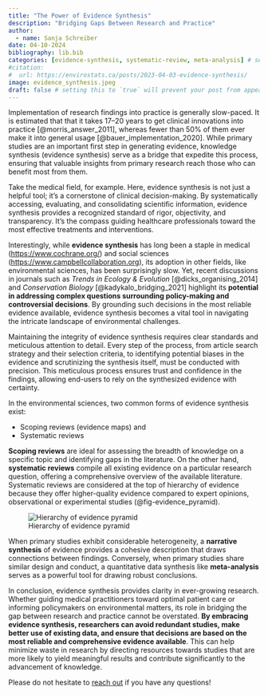 ```yaml
---
title: "The Power of Evidence Synthesis"
description: "Bridging Gaps Between Research and Practice"
author:
  - name: Sanja Schreiber
date: 04-10-2024
bibliography: lib.bib
categories: [evidence-synthesis, systematic-review, meta-analysis] # self-defined categories
#citation: 
#  url: https://envirostats.ca/posts/2023-04-03-evidence-synthesis/ 
image: evidence_synthesis.jpeg
draft: false # setting this to `true` will prevent your post from appearing on your listing page until you're ready!
---
```


Implementation of research findings into practice is generally slow-paced. It is estimated that that it takes 17–20 years to get clinical innovations into practice [@morris_answer_2011], whereas fewer than 50% of them ever make it into general usage [@bauer_implementation_2020]. While primary studies are an important first step in generating evidence, knowledge synthesis (evidence synthesis) serve as a bridge that expedite this process, ensuring that valuable insights from primary research reach those who can benefit most from them.

Take the medical field, for example. Here, evidence synthesis is not just a helpful tool; it's a cornerstone of clinical decision-making. By systematically accessing, evaluating, and consolidating scientific information, evidence synthesis provides a recognized standard of rigor, objectivity, and transparency. It's the compass guiding healthcare professionals toward the most effective treatments and interventions.

Interestingly, while **evidence synthesis** has long been a staple in medical (<https://www.cochrane.org/>) and social sciences (<https://www.campbellcollaboration.org>), its adoption in other fields, like environmental sciences, has been surprisingly slow. Yet, recent discussions in journals such as *Trends in Ecology & Evolution* [@dicks_organising_2014] and *Conservation Biology* [@kadykalo_bridging_2021] highlight its **potential in addressing complex questions surrounding policy-making and controversial decisions**. By grounding such decisions in the most reliable evidence available, evidence synthesis becomes a vital tool in navigating the intricate landscape of environmental challenges.

Maintaining the integrity of evidence synthesis requires clear standards and meticulous attention to detail. Every step of the process, from article search strategy and their selection criteria, to identifying potential biases in the evidence and scrutinizing the synthesis itself, must be conducted with precision. This meticulous process ensures trust and confidence in the findings, allowing end-users to rely on the synthesized evidence with certainty.

In the environmental sciences, two common forms of evidence synthesis exist:

-   Scoping reviews (evidence maps) and
-   Systematic reviews

**Scoping reviews** are ideal for assessing the breadth of knowledge on a specific topic and identifying gaps in the literature. On the other hand, **systematic reviews** compile all existing evidence on a particular research question, offering a comprehensive overview of the available literature. Systematic reviews are considered at the top of hierarchy of evidence because they offer higher-quality evidence compared to expert opinions, observational or experimental studies (@fig-evidence_pyramid).

![Hierarchy of evidence pyramid](evidence_pyramid.png){#fig-evidence_pyramid}

When primary studies exhibit considerable heterogeneity, a **narrative synthesis** of evidence provides a cohesive description that draws connections between findings. Conversely, when primary studies share similar design and conduct, a quantitative data synthesis like **meta-analysis** serves as a powerful tool for drawing robust conclusions.

In conclusion, evidence synthesis provides clarity in ever-growing research. Whether guiding medical practitioners toward optimal patient care or informing policymakers on environmental matters, its role in bridging the gap between research and practice cannot be overstated. **By embracing evidence synthesis, researchers can avoid redundant studies, make better use of existing data, and ensure that decisions are based on the most reliable and comprehensive evidence available**. This can help minimize waste in research by directing resources towards studies that are more likely to yield meaningful results and contribute significantly to the advancement of knowledge.

<!-- We are pleased to share that EnviroStats Solutions now offers full-service in knowledge synthesis. We will collaborate closely with you to understand your needs, identify any knowledge gaps, develop research methodologies, and compile and synthesize evidence into a comprehensive, reproducible report. -->

Please do not hesitate to [reach out](mailto:%20info@envirostats.ca) if you have any questions!
